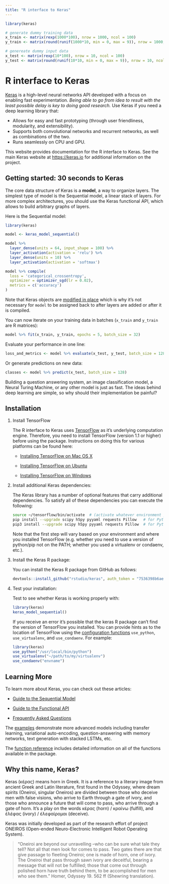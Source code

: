 ```yaml
---
title: "R interface to Keras"
---
```


```r
library(keras)

# generate dummy training data
x_train <- matrix(rexp(1000*100), nrow = 1000, ncol = 100)
y_train <- matrix(round(runif(1000*10, min = 0, max = 9)), nrow = 1000, ncol = 10)

# genereate dummy input data
x_test <- matrix(rexp(10*100), nrow = 10, ncol = 100)
y_test <- matrix(round(runif(10*10, min = 0, max = 9)), nrow = 10, ncol = 10)
```

# R interface to Keras

[Keras](https://keras.io/) is a high-level neural networks API developed with a focus on enabling fast experimentation. *Being able to go from idea to result with the least possible delay is key to doing good research.* Use Keras if you need a deep learning library that:

- Allows for easy and fast prototyping (through user friendliness, modularity, and extensibility).
- Supports both convolutional networks and recurrent networks, as well as combinations of the two.
- Runs seamlessly on CPU and GPU.

This website provides documentation for the R interface to Keras. See the main Keras  website at <https://keras.io> for additional information on the project.

## Getting started: 30 seconds to Keras

The core data structure of Keras is a **model**, a way to organize layers. The simplest type of model is the Sequential model, a linear stack of layers. For more complex architectures, you should use the Keras functional API, which allows to build arbitrary graphs of layers.

Here is the Sequential model:

```r
library(keras)

model <- keras_model_sequential() 

model %>% 
  layer_dense(units = 64, input_shape = 100) %>% 
  layer_activation(activation = 'relu') %>% 
  layer_dense(units = 10) %>% 
  layer_activation(activation = 'softmax')

model %>% compile(
  loss = 'categorical_crossentropy',
  optimizer = optimizer_sgd(lr = 0.02),
  metrics = c('accuracy')
)
```

Note that Keras objects are [modified in place](faq.html#why-are-keras-objects-modified-in-place-in-the-r-api) which is why it's not necessary for `model` to be assigned back to after layers are added or after it is compiled.

You can now iterate on your training data in batches (`x_train` and `y_train` are R matrices):

```r
model %>% fit(x_train, y_train, epochs = 5, batch_size = 32)
```

Evaluate your performance in one line:

```r
loss_and_metrics <- model %>% evaluate(x_test, y_test, batch_size = 128)
```

Or generate predictions on new data:

```r
classes <- model %>% predict(x_test, batch_size = 128)
```

Building a question answering system, an image classification model, a Neural Turing Machine, or any other model is just as fast. The ideas behind deep learning are simple, so why should their implementation be painful?

## Installation

1. Install TensorFlow

    The R interface to Keras uses [TensorFlow](https://rstudio.github.io/tensorflow/) as it's underlying computation engine. Therefore, you need to install TensorFlow (version 1.1 or higher) before using the package. Instructions on doing this for various platforms can be found here:
    
    - [Installing TensorFlow on Mac OS X](https://www.tensorflow.org/install/install_mac)
    
    - [Installing TensorFlow on Ubuntu](https://www.tensorflow.org/install/install_linux)
    
    - [Installing TensorFlow on Windows](https://www.tensorflow.org/install/install_windows)

2. Install additional Keras dependencies:

    The Keras library has a number of optional features that carry additional dependencies. To satisfy all of these dependencies you can execute the following:

    ```bash
    source ~/tensorflow/bin/activate  # (activate whatever environment you installed TF within)
    pip install --upgrade scipy h5py pyyaml requests Pillow   # for Python 2.7
    pip3 install --upgrade scipy h5py pyyaml requests Pillow  # for Python 3.n
    ```
    
    Note that the first step will vary based on your environment and where you installed TensorFlow (e.g. whether you need to use a version of python/pip not on the PATH; whether you used a virtualenv or condaenv, etc.).

3. Install the Keras R package:

    You can install the Keras R package from GitHub as follows:

    ```r
    devtools::install_github("rstudio/keras", auth_token = "7536398b6aeebf87b8d128830d509b88a21a822c")
    ```

4. Test your installation:

    Test to see whether Keras is working properly with:
   
    ```r
    library(keras)
    keras_model_sequential()
    ```
   
    If you receive an error it's possible that the keras R package can't find the version of TensorFlow you installed. You can provide hints as to the location of TensorFlow using the [configuration functions](https://rstudio.github.io/reticulate/articles/versions.html) `use_python`, `use_virtualenv`, and `use_condaenv`. For example:
   
    ```r
    library(keras)
    use_python("/usr/local/bin/python")
    use_virtualenv("~/path/to/my/virtualenv")
    use_condaenv("envname")
    ```


## Learning More

To learn more about Keras, you can check out these articles:

- [Guide to the Sequential Model](articles/sequential_model.html)

- [Guide to the Functional API](articles/functional_api.html)

- [Frequently Asked Questions](articles/faq.html)

The [examples](articles/examples) demonstrate more advanced models including transfer learning, variational auto-encoding, question-answering with memory networks, text generation with stacked LSTMs, etc.

The [function reference](reference/index.html) includes detailed information on all of the functions available in the package.

## Why this name, Keras?

Keras (κέρας) means horn in Greek. It is a reference to a literary image from ancient Greek and Latin literature, first found in the Odyssey, where dream spirits (Oneiroi, singular Oneiros) are divided between those who deceive men with false visions, who arrive to Earth through a gate of ivory, and those who announce a future that will come to pass, who arrive through a gate of horn. It's a play on the words κέρας (horn) / κραίνω (fulfill), and ἐλέφας (ivory) / ἐλεφαίρομαι (deceive).

Keras was initially developed as part of the research effort of project ONEIROS (Open-ended Neuro-Electronic Intelligent Robot Operating System).

> "Oneiroi are beyond our unravelling --who can be sure what tale they tell? Not all that men look for comes to pass. Two gates there are that give passage to fleeting Oneiroi; one is made of horn, one of ivory. The Oneiroi that pass through sawn ivory are deceitful, bearing a message that will not be fulfilled; those that come out through polished horn have truth behind them, to be accomplished for men who see them." Homer, Odyssey 19. 562 ff (Shewring translation).
